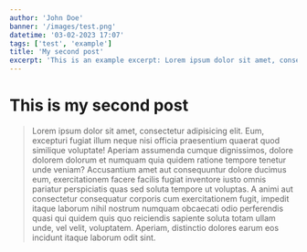 ```yaml
---
author: 'John Doe'
banner: '/images/test.png'
datetime: '03-02-2023 17:07'
tags: ['test', 'example']
title: 'My second post'
excerpt: 'This is an example excerpt: Lorem ipsum dolor sit amet, consectetur adipisicing elit. Ad aliquid asperiores corporis explicabo obcaecati! Asperiores dolore molestiae possimus repellendus voluptatem!'
---
```


# This is my second post

> Lorem ipsum dolor sit amet, consectetur adipisicing elit. Eum, excepturi fugiat illum neque nisi officia praesentium quaerat quod similique voluptate! Aperiam assumenda cumque dignissimos, dolore dolorem dolorum et numquam quia quidem ratione tempore tenetur unde veniam? Accusantium amet aut consequuntur dolore ducimus eum, exercitationem facere facilis fugiat inventore iusto omnis pariatur perspiciatis quas sed soluta tempore ut voluptas. A animi aut consectetur consequatur corporis cum exercitationem fugit, impedit itaque laborum nihil nostrum numquam obcaecati odio perferendis quasi qui quidem quis quo reiciendis sapiente soluta totam ullam unde, vel velit, voluptatem. Aperiam, distinctio dolores earum eos incidunt itaque laborum odit sint.


